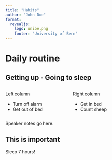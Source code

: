 ```yaml
---
title: "Habits"
author: "John Doe"
format:
  revealjs:
    logo: unibe.png
    footer: "University of Bern"
---
```


# Daily routine

## Getting up - Going to sleep

:::: {.columns}

::: {.column width="40%"}
Left column

- Turn off alarm
- Get out of bed

:::

::: {.column width="60%"}
Right column
 
- Get in bed
- Count sheep

:::

::::

::: {.notes}
Speaker notes go here.
:::

## This is important {.center}

Sleep 7 hours!